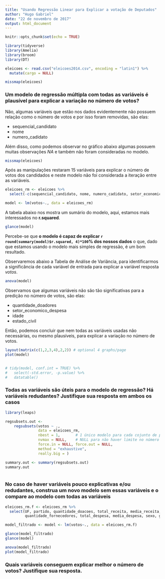 ```yaml
---
title: "Usando Regressão Linear para Explicar a votação de Deputados"
author: "Hugo Gabriel"
date: "22 de novembro de 2017"
output: html_document
---
```


```r
knitr::opts_chunk$set(echo = TRUE)

library(tidyverse)
library(Amelia)
library(broom)
library(DT)
```

```r
eleicoes <- read.csv("eleicoes2014.csv", encoding = "latin1") %>%
  mutate(cargo = NULL)

missmap(eleicoes)
```

### Um modelo de regressão múltipla com todas as variáveis é plausível para explicar a variação no número de votos?

Não, algumas variáveis que estão nos dados evidentemente não possuem relação como o número de votos e por isso foram removidas, são elas:

* sequencial_candidato
* nome
* numero_cadidato

Além disso, como podemos observar no gráfico abaixo algumas possuem muitas observações _NA_ e também não foram consideradas no modelo.

```r
missmap(eleicoes)
```

Após as manipulações restaram 15 variáveis para explicar o número de votos dos candidados e neste modelo não foi considerada a iteração entre as variáveis.
```r
eleicoes_rm <- eleicoes %>%
  select(-c(sequencial_candidato, nome, numero_cadidato, setor_economico_receita, recursos_de_pessoas_juridicas, recursos_de_pessoas_físicas, recursos_de_partidos, recursos_de_outros_candidatos.comites, recursos_proprios ))

model <- lm(votos~., data = eleicoes_rm)
``` 

A tabela abaixo nos mostra um sumário do modelo, aqui, estamos mais interessados no __r.squared__.
```r
glance(model)
```
Percebe-se que __o modelo é capaz de explicar `r round(summary(model)$r.squared, 4)*100`% dos nossos dados__ o que, dado que estamos usando o modelo mais simples de regressão, é um bom resultado.

Observaremos abaixo a Tabela de Análise de Variância, para identificarmos a significância de cada variável de entrada para explicar a variável resposta _votos_. 

```r
anova(model)
```
Observamos que algumas variáveis não são tão significativas para a predição no número de votos, são elas:

* quantidade_doadores
* setor_economico_despesa
* idade
* estado_civil

Então, podemos concluir que nem todas as variáveis usadas não necessárias, ou mesmo pĺausíveis, para explicar a variação no número de votos.

```r
layout(matrix(c(1,2,3,4),2,2)) # optional 4 graphs/page 
plot(model)

```

##

```r
# tidy(model, conf.int = TRUE) %>% 
#   select(-std.error, -p.value) %>%
#   datatable()
```


### Todas as variáveis são úteis para o modelo de regressão? Há variáveis redudantes? Justifique sua resposta em ambos os casos

```r
library(leaps)

regsubsets.out <-
    regsubsets(votos ~ .,
               data = eleicoes_rm,
               nbest = 1,       # 1 único modelo para cada cojunto de preditores
               nvmax = NULL,    # NULL para não haver limite no número de variáveis preditoras
               force.in = NULL, force.out = NULL,
               method = "exhaustive",
               really.big = )

summary.out <- summary(regsubsets.out)
summary.out
  
```

### No caso de haver variáveis pouco explicativas e/ou redudantes, construa um novo modelo sem essas variáveis e o compare ao modelo com todas as variáveis 

```r
eleicoes_rm.f <- eleicoes_rm %>%
  select(UF, partido, quantidade_doacoes, total_receita, media_receita, quantidade_despesas, 
         quantidade_fornecedores, total_despesa, media_despesa, sexo, grau, votos)

model_filtrado <- model <- lm(votos~., data = eleicoes_rm.f)

glance(model_filtrado)
glance(model)

anova(model_filtrado)
plot(model_filtrado)
```

### Quais variáveis conseguem explicar melhor o número de votos? Justifique sua resposta.

